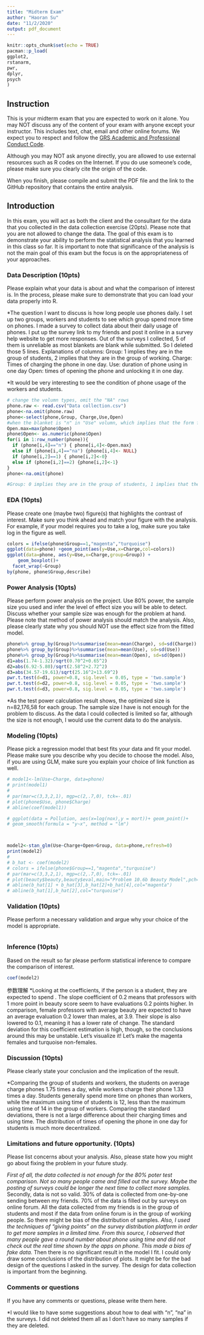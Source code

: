 ```yaml
---
title: "Midterm Exam"
author: "Haoran Su"
date: "11/2/2020"
output: pdf_document
---
```


```r
knitr::opts_chunk$set(echo = TRUE)
pacman::p_load(
ggplot2,
rstanarm,
pwr,
dplyr,
psych
)
```

## Instruction

This is your midterm exam that you are expected to work on it alone.  You may NOT  discuss any of the content of your exam with anyone except your instructor. This includes text, chat, email and other online forums.  We expect you to respect and follow the [GRS Academic and Professional Conduct Code](http://www.bu.edu/cas/files/2017/02/GRS-Academic-Conduct-Code-Final.pdf). 

Although you may NOT ask anyone directly, you are allowed to use external resources such as R codes on the Internet.  If you do use someone's code, please make sure you clearly cite the origin of the code.

When you finish, please compile and submit the PDF file and the link to the GitHub repository that contains the entire analysis.


## Introduction

In this exam, you will act as both the client and the consultant for the data that you collected in the data collection exercise (20pts).  Please note that you are not allowed to change the data.  The goal of this exam is to demonstrate your ability to perform the statistical analysis that you learned in this class so far.  It is important to note that significance of the analysis is not the main goal of this exam but the focus is on the appropriateness of your approaches.

### Data Description (10pts)

Please explain what your data is about and what the comparison of interest is.  In the process, please make sure to demonstrate that you can load your data properly into R.

*The question I want to discuss is how long people use phones daily. I set up two groups, workers and students to see which group spend more time on phones. I made a survey to collect data about their daily usage of phones. I put up the survey link to my friends and post it online in a survey help website to get more responses.
Out of the surveys I collected, 5 of them is unreliable as most blankets are blank while submitted. So I deleted those 5 lines.
Explanations of columns:
Group: 1 implies they are in the group of students, 2 implies that they are in the group of working.
Charge: Times of charging the phone in one day.
Use: duration of phone using in one day
Open: times of opening the phone and unlocking it in one day.

*It would be very interesting to see the condition of phone usage of the workers and students.

```r
# change the volumn types, omit the "NA" rows
phone.raw <- read.csv("Data collection.csv")
phone<-na.omit(phone.raw)
phone<-select(phone,Group, Charge,Use,Open)
#when the blanket is "n" in "Use" volumn, which implies that the form filler feels using phone many times and not sure about the result, make it as the maximum of "Use".
Open.max=max(phone$Open)
phone$Open<- as.numeric(phone$Open)
for(i in 1:row_number(phone)){
  if (phone[i,4]=="n") { phone[i,4]<-Open.max}
  else if (phone[i,4]=="na") {phone[i,4]<- NULL}
  if (phone[i,2]==1) { phone[i,2]<-0}
  else if (phone[i,2]==2) {phone[i,2]<-1}
}
phone<-na.omit(phone)

#Group: 0 implies they are in the group of students, 1 implies that they are in the group of working.
```

### EDA (10pts)

Please create one (maybe two) figure(s) that highlights the contrast of interest.  Make sure you think ahead and match your figure with the analysis.  For example, if your model requires you to take a log, make sure you take log in the figure as well.


```r
colors = ifelse(phone$Group==1,"magenta","turquoise")
ggplot(data=phone) +geom_point(aes(y=Use,x=Charge,col=colors))
ggplot(data=phone, aes(y=Use,x=Charge,group=Group)) + 
    geom_boxplot()+
  facet_wrap(~Group)
by(phone, phone$Group,describe)

```



### Power Analysis (10pts)

Please perform power analysis on the project.  Use 80% power, the sample size you used and infer the level of effect size you will be able to detect.  Discuss whether your sample size was enough for the problem at hand.  Please note that method of power analysis should match the analysis.  Also, please clearly state why you should NOT use the effect size from the fitted model.

```r
phone%>% group_by(Group)%>%summarise(mean=mean(Charge), sd=sd(Charge))
phone%>% group_by(Group)%>%summarise(mean=mean(Use), sd=sd(Use))
phone%>% group_by(Group)%>%summarise(mean=mean(Open), sd=sd(Open))
d1=abs(1.74-1.32)/sqrt(0.70^2+0.65^2)
d2=abs(6.92-5.80)/sqrt(2.58^2+2.72^2)
d3=abs(34.57-19.61)/sqrt(25.16^2+13.69^2)
pwr.t.test(d=d1, power=0.8, sig.level = 0.05, type = 'two.sample')
pwr.t.test(d=d2, power=0.8, sig.level = 0.05, type = 'two.sample')
pwr.t.test(d=d3, power=0.8, sig.level = 0.05, type = 'two.sample')
```

*As the test power calculation result shows, the optimized size is n=82,176,58 for each group. The sample size I have is not enough for the problem to discuss. As the data I could collected is limited so far, although the size is not enough, I would use the current data to do the analysis.

### Modeling (10pts)

Please pick a regression model that best fits your data and fit your model.  Please make sure you describe why you decide to choose the model. Also, if you are using GLM, make sure you explain your choice of link function as well.
```r
# model1<-lm(Use~Charge, data=phone)
# print(model1)
# 
# par(mar=c(3,3,2,1), mgp=c(2,.7,0), tck=-.01) 
# plot(phone$Use, phone$Charge)
# abline(coef(model1))

# ggplot(data = Pollution, aes(x=log(nox),y = mort))+ geom_point()+
# geom_smooth(formula = "y~x", method = "lm")



model2<-stan_glm(Use~Charge+Open+Group, data=phone,refresh=0)
print(model2)
# 
# b_hat <- coef(model2)
# colors = ifelse(phone$Group==1,"magenta","turquoise")
# par(mar=c(3,3,2,1), mgp=c(2,.7,0), tck=-.01) 
# plot(beauty$beauty,beauty$eval,main="Problem 10.6b Beauty Model",pch=20,col=colors) 
# abline(b_hat[1] + b_hat[3],b_hat[2]+b_hat[4],col="magenta") 
# abline(b_hat[1],b_hat[2],col="turquoise")
```


### Validation (10pts)

Please perform a necessary validation and argue why your choice of the model is appropriate.  

```r

```


### Inference (10pts)

Based on the result so far please perform statistical inference to compare the comparison of interest.

```r
coef(model2)
```

参数理解
*Looking at the coefficients, if the person is a student, they are expected to spend . The slope coefficient of 0.2 means that professors with 1 more point in beauty score seem to have evaluations 0.2 points higher.
In comparison, female professors with average beauty are expected to have an average evaluation 0.2 lower than males, at 3.9. Their slope is also lowered to 0.1, meaning it has a lower rate of change. The standard deviation for this coefficient estimation is high, though, so the conclusions around this may be unstable.
Let’s visualize it! Let’s make the magenta females and turquoise non-females.

### Discussion (10pts)

Please clearly state your conclusion and the implication of the result.

*Comparing the group of students and workers, the students on average charge phones 1.75 times a day, while workers charge their phone 1.33 times a day. Students generally spend more time on phones than workers, while the maximum using time of students is 12, less than the maximum using time of 14 in the group of workers. 
Comparing the standard deviations,  there is not a large difference about their charging times and using time. The distribution of times of opening the phone in one day for students is much more decentralized.

### Limitations and future opportunity. (10pts)

Please list concerns about your analysis.  Also, please state how you might go about fixing the problem in your future study.

*First of all, the data collected is not enough for the 80% poter test comparison. Not so many people came and filled out the survey. Maybe the posting of surveys could be longer the next time to collect more samples.
*Secondly,  data is not so valid. 30% of data is collected from one-by-one sending between my friends. 70% of the data is filled out by surveys on online forum. All the data collected from my friends is in the group of students and most if the data from online forum is in the group of working people. So there might be bias of the distribution of samples. 
*Also, I used the techniques of "giving points" on the survey distribution platform in order to get more samples in a limited time. From this source, I observed that many people gave a round number about phone using time and did not check out the real time shown by the apps on phone. This made a bias of fake data.
*Then there is no significant result in the model I fit. I could only draw some conclusions of the distribution of plots.  It might be for the bad design of the questions I asked in the survey. The design for data collection is important from the beginning.



### Comments or questions
If you have any comments or questions, please write them here.

*I would like to have some suggestions about how to deal with "n", "na" in the surveys. I did not deleted them all as I don't have so many samples if they are deleted. 

